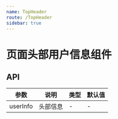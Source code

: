 ```yaml
---
name: TopHeader
route: /TopHeader
sidebar: true
---
```



# 页面头部用户信息组件

<Playground>
<TopHeader
userInfo={{
  avatar,
  badge,
  name:'张三' ,
  des:'党员' ,
  belong:'神玥软件/党建及政务事业部/党建研发部/研发二组' ,
  location:'地址' ,
  time:'时间',
}}
 />
</Playground>


## API

| 参数 | 说明 | 类型 | 默认值 |
| --- | --- | --- | --- |
| userInfo | 头部信息 | - | - |


